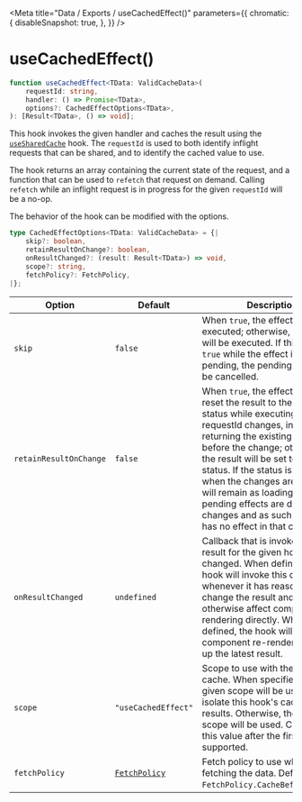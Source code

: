 
<Meta
  title="Data / Exports / useCachedEffect()"
  parameters={{
        chromatic: {
            disableSnapshot: true,
        },
    }}
/>

# useCachedEffect()

```ts
function useCachedEffect<TData: ValidCacheData>(
    requestId: string,
    handler: () => Promise<TData>,
    options?: CachedEffectOptions<TData>,
): [Result<TData>, () => void];
```

This hook invokes the given handler and caches the result using the [`useSharedCache`](/docs/data-exports-usesharedcache--page) hook. The `requestId` is used to both identify inflight requests that can be shared, and to identify the cached value to use.

The hook returns an array containing the current state of the request, and a function that can be used to `refetch` that request on demand. Calling `refetch` while an inflight request is in progress for the given `requestId` will be a no-op.

The behavior of the hook can be modified with the options.

```ts
type CachedEffectOptions<TData: ValidCacheData> = {|
    skip?: boolean,
    retainResultOnChange?: boolean,
    onResultChanged?: (result: Result<TData>) => void,
    scope?: string,
    fetchPolicy?: FetchPolicy,
|};
```

| Option                 | Default                                             | Description                                                                                                                                                                                                                                                                                                                                                                                                          |
| ---------------------- | --------------------------------------------------- | -------------------------------------------------------------------------------------------------------------------------------------------------------------------------------------------------------------------------------------------------------------------------------------------------------------------------------------------------------------------------------------------------------------------- |
| `skip`                 | `false`                                             | When `true`, the effect will not be executed; otherwise, the effect will be executed. If this is set to `true` while the effect is still pending, the pending effect will be cancelled.                                                                                                                                                                                                                              |
| `retainResultOnChange` | `false`                                             | When `true`, the effect will not reset the result to the loading status while executing if the requestId changes, instead, returning the existing result from before the change; otherwise, the result will be set to loading status. If the status is loading when the changes are made, it will remain as loading; old pending effects are discarded on changes and as such this value has no effect in that case. |
| `onResultChanged`      | `undefined`                                         | Callback that is invoked if the result for the given hook has changed. When defined, the hook will invoke this callback whenever it has reason to change the result and will not otherwise affect component rendering directly. When not defined, the hook will ensure the component re-renders to pick up the latest result.                                                                                        |
| `scope`                | `"useCachedEffect"`                                 | Scope to use with the shared cache. When specified, the given scope will be used to isolate this hook's cached results. Otherwise, the default scope will be used. Changing this value after the first call is not supported.                                                                                                                                                                                        |
| `fetchPolicy`          | [`FetchPolicy`](/docs/data-types-fetchpolicy--page) | Fetch policy to use when fetching the data. Defaults to `FetchPolicy.CacheBeforeNetwork`.                                                                                                                                                                                                                                                                                                                            |
